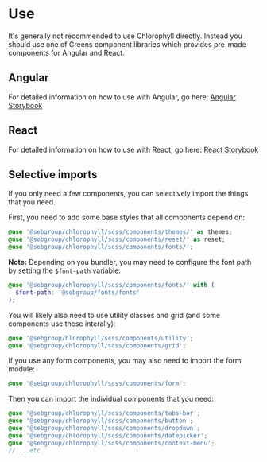 
<Meta title="Get started/Use" />

# Use

It's generally not recommended to use Chlorophyll directly. Instead you should use one of Greens component libraries which provides pre-made components for Angular and React.

## Angular

For detailed information on how to use with Angular, go here: [Angular Storybook](https://storybook.seb.io/latest/angular/)

## React

For detailed information on how to use with React, go here: [React Storybook](https://storybook.seb.io/latest/react/)

## Selective imports

If you only need a few components, you can selectively import the things that you need.

First, you need to add some base styles that all components depend on:

```scss
@use '@sebgroup/chlorophyll/scss/components/themes/' as themes;
@use '@sebgroup/chlorophyll/scss/components/reset/' as reset;
@use '@sebgroup/chlorophyll/scss/components/fonts/';
```

**Note:** Depending on you bundler, you may need to configure the font path by setting the `$font-path` variable:

```scss
@use '@sebgroup/chlorophyll/scss/components/fonts/' with (
  $font-path: '@sebgroup/fonts/fonts'
);
```

You will likely also need to use utility classes and grid (and some components use these interally):

```scss
@use '@sebgroup/hlorophyll/scss/components/utility';
@use '@sebgroup/chlorophyll/scss/components/grid';
```

If you use any form components, you may also need to import the form module:

```scss
@use '@sebgroup/chlorophyll/scss/components/form';
```

Then you can import the individual components that you need:

```scss
@use '@sebgroup/chlorophyll/scss/components/tabs-bar';
@use '@sebgroup/chlorophyll/scss/components/button';
@use '@sebgroup/chlorophyll/scss/components/dropdown';
@use '@sebgroup/chlorophyll/scss/components/datepicker';
@use '@sebgroup/chlorophyll/scss/components/context-menu';
// ...etc
```
